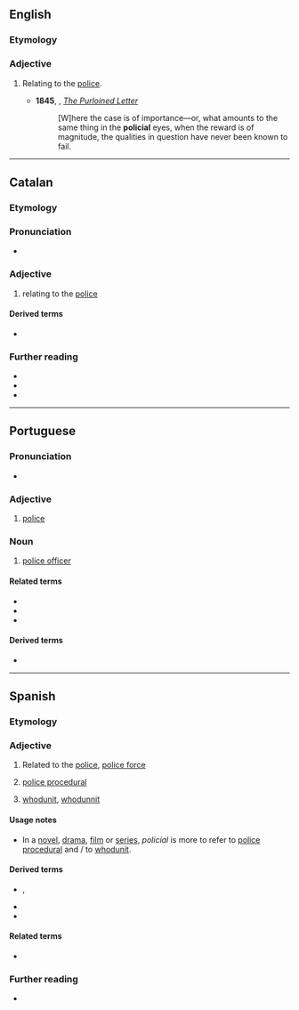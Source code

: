 ==English==

===Etymology===
{{suffix|en|police|ial}}

===Adjective===
{{en-adj|-}}

# {{lb|en|archaic}} Relating to the [[police]].
#* '''1845''', {{w|Edgar Allan Poe}}, ''[[s:Tales (Poe)/The Purloined Letter|The Purloined Letter]]''
#*: [W]here the case is of importance—or, what amounts to the same thing in the '''policial''' eyes, when the reward is of magnitude, the qualities in question have never been known to fail.

----

==Catalan==

===Etymology===
{{af|ca|policia|-al}}

===Pronunciation===
* {{ca-IPA}}

===Adjective===
{{ca-adj|mf}}

# relating to the [[police]]
#: {{syn|ca|policíac}}

====Derived terms====
* {{l|ca|brutalitat policial}}

===Further reading===
* {{R:IEC2}}
* {{R:GDLC}}
* {{R:DNV}}

----

==Portuguese==

===Pronunciation===
* {{a|Brazil}} {{IPA|pt|/pu.li.si.ˈaw/}}

===Adjective===
{{pt-adj}}

# {{lb|pt|relational}} [[police]]

===Noun===
{{pt-noun|m-f}}

# {{lb|pt|Brazil}} [[police officer]]
#: {{syn|pt|polícia|guarda}}

====Related terms====
* {{l|pt|polícia}}
* {{l|pt|policiamento}}
* {{l|pt|policiar}}

====Derived terms====
* {{l|pt|parapolicial}}

----

==Spanish==

===Etymology===
{{suffix|es|policía|al}}

===Adjective===
{{es-adj}}

# {{lb|es|Spain}} Related to the [[police]], [[police force]]
#: {{syn|es|policíaco|policíaca|policiaco|policiaca}}
# [[police procedural]]
#: {{syn|es|de policías}}
# [[whodunit]], [[whodunnit]] {{q|UK}}
#: {{syn|es|policíaco|policíaca|policiaco|policiaca}}

====Usage notes====
* In a [[novel]], [[drama]], [[film]] or [[series]], ''policial'' is more to refer to [[police procedural]] and {{m|es|policiaco}}/{{m|es|policíaco}} to [[whodunit]].

====Derived terms====
* {{sense|whodunit}} {{l|es|novela policiaca|g=f}}, {{l|es|serie de televisión policíaca|g=f}}
* {{l|es|parapolicial}}
* {{l|es|policialmente}}

====Related terms====
* {{l|es|policía|g=f}}

===Further reading===
* {{R:es:DRAE}}